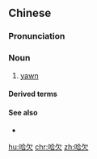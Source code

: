 ==Chinese==
{{zh-forms}}

===Pronunciation===
{{zh-pron
|m=hāqiàn,tl=y
|cat=n
}}

===Noun===
{{zh-noun}}

# [[yawn]]

====Derived terms====
{{zh-der|打哈欠}}

====See also====
* {{zh-l|呵欠}}

[[hu:哈欠]]
[[chr:哈欠]]
[[zh:哈欠]]